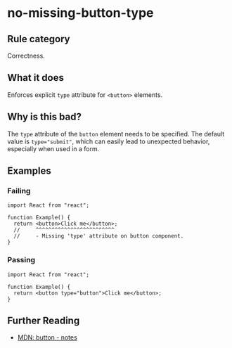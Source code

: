 # no-missing-button-type

## Rule category

Correctness.

## What it does

Enforces explicit `type` attribute for `<button>` elements.

## Why is this bad?

The `type` attribute of the `button` element needs to be specified. The default value is `type="submit"`, which can easily lead to unexpected behavior, especially when used in a form.
## Examples

### Failing

```tsx
import React from "react";

function Example() {
  return <button>Click me</button>;
  //     ^^^^^^^^^^^^^^^^^^^^^^^^^
  //     - Missing 'type' attribute on button component.
}
```

### Passing

```tsx
import React from "react";

function Example() {
  return <button type="button">Click me</button>;
}
```

## Further Reading

- [MDN: button - notes](https://developer.mozilla.org/en-US/docs/Web/HTML/Element/button#notes)
